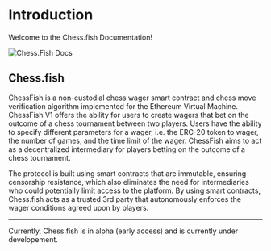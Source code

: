 # Introduction
 
Welcome to the Chess.fish Documentation!

<img src="https://upload.wikimedia.org/wikipedia/commons/8/89/Stockfish_icon_%282010-2020%29.png" alt="Chess.Fish Docs" width={250} height={250}/>

## Chess.fish


ChessFish is a non-custodial chess wager smart contract and chess move verification algorithm implemented for the Ethereum Virtual Machine. 
ChessFish V1 offers the ability for users to create wagers that bet on the outcome of a chess tournament between two players. 
Users have the ability to specify different parameters for a wager, i.e. the ERC-20 token to wager, the number of games, and the time limit of the wager. 
ChessFish aims to act as a decentralized intermediary for players betting on the outcome of a chess tournament.

The protocol is built using smart contracts that are immutable, ensuring censorship resistance, which also eliminates the need for intermediaries who could potentially limit access to the platform.
By using smart contracts, Chess.fish acts as a trusted 3rd party that autonomously enforces the wager conditions agreed upon by players.

______ 

Currently, Chess.fish is in alpha (early access) and is currently under developement. 


